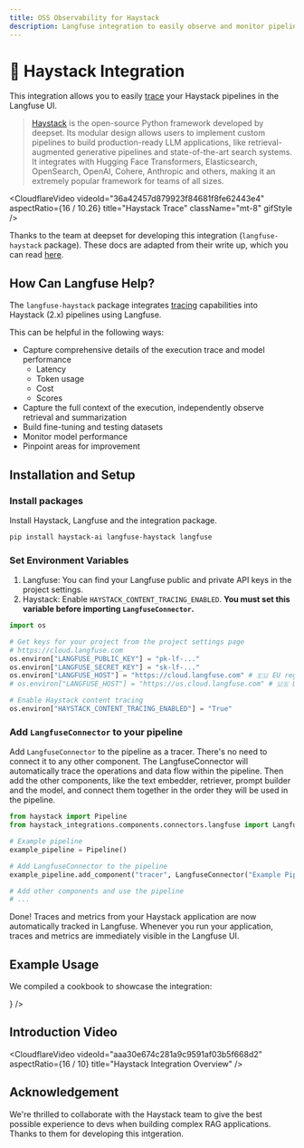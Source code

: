 ```yaml
---
title: OSS Observability for Haystack
description: Langfuse integration to easily observe and monitor pipelines built with Haystack, an open-source Python framework developed by deepset.
---
```


# 🌾 Haystack Integration

This integration allows you to easily [trace](/docs/tracing) your Haystack pipelines in the Langfuse UI.

> [Haystack](https://haystack.deepset.ai/) is the open-source Python framework developed by deepset. Its modular design allows users to implement custom pipelines to build production-ready LLM applications, like retrieval-augmented generative pipelines and state-of-the-art search systems. It integrates with Hugging Face Transformers, Elasticsearch, OpenSearch, OpenAI, Cohere, Anthropic and others, making it an extremely popular framework for teams of all sizes.

<CloudflareVideo
  videoId="36a42457d879923f84681f8fe62443e4"
  aspectRatio={16 / 10.26}
  title="Haystack Trace"
  className="mt-8"
  gifStyle
/>

Thanks to the team at deepset for developing this integration (`langfuse-haystack` package). These docs are adapted from their write up, which you can read [here](https://haystack.deepset.ai/blog/langfuse-integration).

## How Can Langfuse Help?

The `langfuse-haystack` package integrates [tracing](/docs/tracing) capabilities into Haystack (2.x) pipelines using Langfuse.

This can be helpful in the following ways:

- Capture comprehensive details of the execution trace and model performance
  - Latency
  - Token usage
  - Cost
  - Scores
- Capture the full context of the execution, independently observe retrieval and summarization
- Build fine-tuning and testing datasets
- Monitor model performance
- Pinpoint areas for improvement

## Installation and Setup

<Steps>

### Install packages

Install Haystack, Langfuse and the integration package.

```bash
pip install haystack-ai langfuse-haystack langfuse
```

### Set Environment Variables

1. Langfuse: You can find your Langfuse public and private API keys in the project settings.
2. Haystack: Enable `HAYSTACK_CONTENT_TRACING_ENABLED`. **You must set this variable before importing `LangfuseConnector`.**

```python
import os

# Get keys for your project from the project settings page
# https://cloud.langfuse.com
os.environ["LANGFUSE_PUBLIC_KEY"] = "pk-lf-..."
os.environ["LANGFUSE_SECRET_KEY"] = "sk-lf-..."
os.environ["LANGFUSE_HOST"] = "https://cloud.langfuse.com" # 🇪🇺 EU region
# os.environ["LANGFUSE_HOST"] = "https://us.cloud.langfuse.com" # 🇺🇸 US region

# Enable Haystack content tracing
os.environ["HAYSTACK_CONTENT_TRACING_ENABLED"] = "True"
```

### Add `LangfuseConnector` to your pipeline

Add `LangfuseConnector` to the pipeline as a tracer. There's no need to connect it to any other component. The LangfuseConnector will automatically trace the operations and data flow within the pipeline. Then add the other components, like the text embedder, retriever, prompt builder and the model, and connect them together in the order they will be used in the pipeline.

```python
from haystack import Pipeline
from haystack_integrations.components.connectors.langfuse import LangfuseConnector

# Example pipeline
example_pipeline = Pipeline()

# Add LangfuseConnector to the pipeline
example_pipeline.add_component("tracer", LangfuseConnector("Example Pipeline"))

# Add other components and use the pipeline
# ...
```

</Steps>

<Callout type="info" emoji="✨">
  Done! Traces and metrics from your Haystack application are now automatically
  tracked in Langfuse. Whenever you run your application, traces and metrics are
  immediately visible in the Langfuse UI.
</Callout>

## Example Usage

We compiled a cookbook to showcase the integration:


<Cards num={3}>
  <Card
    title="Coookbook"
    href="/docs/integrations/haystack/example-python"
    icon={<FileCode />}
  />
</Cards>

## Introduction Video

<CloudflareVideo
  videoId="aaa30e674c281a9c9591af03b5f668d2"
  aspectRatio={16 / 10}
  title="Haystack Integration Overview"
/>

## Acknowledgement

We're thrilled to collaborate with the Haystack team to give the best possible experience to devs when building complex RAG applications. Thanks to them for developing this intgeration.
